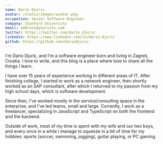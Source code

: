 ```yaml
---
name: Dario Djuric
avatar: /static/images/avatar.png
occupation: Senior Software Engineer
company: Stanford University
email: address@yoursite.com
twitter: https://twitter.com/dario_djuric
linkedin: https://www.linkedin.com/in/dario-djuric
github: https://github.com/dariodjuric
---
```


I'm Dario Djuric, and I'm a software engineer born and living in Zagreb, Croatia. I love to write, and this blog is a place where love to share all the things I learn.

I have over 15 years of experience working in different areas of IT. After finishing college, I started to work as a network engineer, then shortly worked as an SAP consultant, after which I returned to my passion from my high school days, which is software development.

Since then, I've worked mostly in the service/consulting space in the enterprise, and I've led teams, small and large. Currently, I work as a freelancer, specializing in JavaScript and TypeScript on both the frontend and the backend.

Outside of work, most of my time is spent with my wife and our two boys, and every once in a while I manage to squeeze in a bit of time for my hobbies: sports (soccer, swimming, jogging), guitar playing, or PC gaming.
